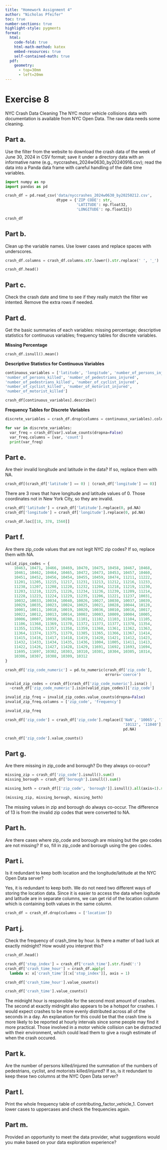 ```yaml
---
title: "Homework Assignment 4"
author: "Nicholas Pfeifer"
toc: true
number-sections: true
highlight-style: pygments
format: 
  html: 
    code-fold: true
    html-math-method: katex
    embed-resources: true
    self-contained-math: true
  pdf: 
    geometry: 
      - top=30mm
      - left=20mm
---
```


# Exercise 8

NYC Crash Data Cleaning The NYC motor vehicle collisions data with
documentation is available from NYC Open Data. The raw data needs some
cleaning.

## Part a.

Use the filter from the website to download the crash data of the
week of June 30, 2024 in CSV format; save it under a directory data with an
informative name (e.g., nyccrashes_2024w0630_by20240916.csv); read the data
into a Panda data frame with careful handling of the date time variables.

```python
import numpy as np
import pandas as pd

crash_df = pd.read_csv('data/nyccrashes_2024w0630_by20250212.csv',
                       dtype = {'ZIP CODE': str,
                                'LATITUDE': np.float32,
                                'LONGITUDE': np.float32})

crash_df
```

## Part b.

Clean up the variable names. Use lower cases and replace spaces with
underscores.

```python
crash_df.columns = crash_df.columns.str.lower().str.replace(' ', '_')

crash_df.head()
```

## Part c.

Check the crash date and time to see if they really match the
filter we intented. Remove the extra rows if needed.

## Part d.

Get the basic summaries of each variables: missing percentage;
descriptive statistics for continuous variables; frequency tables for
discrete variables.

**Missing Percentage**

```python
crash_df.isnull().mean()
```

**Descriptive Statistics for Continuous Variables**

```python
continuous_variables = ['latitude', 'longitude', 'number_of_persons_injured',
'number_of_persons_killed', 'number_of_pedestrians_injured',
'number_of_pedestrians_killed', 'number_of_cyclist_injured',
'number_of_cyclist_killed', 'number_of_motorist_injured',
'number_of_motorist_killed']

crash_df[continuous_variables].describe()
```

**Frequency Tables for Discrete Variables**

```python
discrete_variables = crash_df.drop(columns = continuous_variables).columns

for var in discrete_variables:
  var_freq = crash_df[var].value_counts(dropna=False)
  var_freq.columns = [var, 'count']
  print(var_freq)
```

## Part e.

Are their invalid longitude and latitude in the data? If so,
replace them with NA.

```python
crash_df[(crash_df['latitude'] == 0) | (crash_df['longitude'] == 0)]
```

There are 3 rows that have longitude and latitude values of 0.
Those coordinates not in New York City, so they are invalid.

```python
crash_df['latitude'] = crash_df['latitude'].replace(0, pd.NA)
crash_df['longitude'] = crash_df['longitude'].replace(0, pd.NA)
```

```python
crash_df.loc[[18, 378, 1560]]
```

## Part f.

Are there zip_code values that are not legit NYC zip codes? If so,
replace them with NA.

```python
valid_zips_codes = {
    10463, 10471, 10466, 10469, 10470, 10475, 10458, 10467, 10468,
    10461, 10462, 10464, 10465, 10472, 10473, 10453, 10457, 10460,
    10451, 10452, 10456, 10454, 10455, 10459, 10474, 11211, 11222,
    11201, 11205, 11215, 11217, 11231, 11213, 11212, 11216, 11233,
    11238, 11207, 11208, 11220, 11232, 11204, 11218, 11219, 11230,
    11203, 11210, 11225, 11226, 11234, 11236, 11239, 11209, 11214,
    11228, 11223, 11224, 11229, 11235, 11206, 11221, 11237, 10031,
    10032, 10033, 10034, 10040, 10026, 10027, 10030, 10037, 10039,
    10029, 10035, 10023, 10024, 10025, 10021, 10028, 10044, 10128,
    10001, 10011, 10018, 10019, 10020, 10036, 10010, 10016, 10017,
    10022, 10012, 10013, 10014, 10002, 10003, 10009, 10004, 10005,
    10006, 10007, 10038, 10280, 11101, 11102, 11103, 11104, 11105,
    11106, 11368, 11369, 11370, 11372, 11373, 11377, 11378, 11354,
    11355, 11356, 11357, 11358, 11359, 11360, 11361, 11362, 11363,
    11364, 11374, 11375, 11379, 11385, 11365, 11366, 11367, 11414,
    11415, 11416, 11417, 11418, 11419, 11420, 11421, 11412, 11423,
    11432, 11433, 11434, 11435, 11436, 11004, 11005, 11411, 11413,
    11422, 11426, 11427, 11428, 11429, 11691, 11692, 11693, 11694,
    11695, 11697, 10302, 10303, 10310, 10301, 10304, 10305, 10314,
    10306, 10307, 10308, 10309, 10312
}

crash_df['zip_code_numeric'] = pd.to_numeric(crash_df['zip_code'],
                                             errors='coerce')

invalid_zip_codes = crash_df[crash_df['zip_code_numeric'].isna() |
  ~crash_df['zip_code_numeric'].isin(valid_zips_codes)]['zip_code']

invalid_zip_freq = invalid_zip_codes.value_counts(dropna=False)
invalid_zip_freq.columns = ['zip_code', 'frequency']

invalid_zip_freq
```

```python
crash_df['zip_code'] = crash_df['zip_code'].replace(['NaN', '10065', '11249',
                                                     '10112', '11040'],
                                                     pd.NA)

crash_df['zip_code'].value_counts()
```

## Part g.

Are there missing in zip_code and borough? Do they always co-occur?

```python
missing_zip = crash_df['zip_code'].isnull().sum()
missing_borough = crash_df['borough'].isnull().sum()

missing_both = crash_df[['zip_code', 'borough']].isnull().all(axis=1).sum()

(missing_zip, missing_borough, missing_both)
```

The missing values in zip and borough do always co-occur.
The difference of 13 is from the invalid zip codes that were converted to NA.

## Part h.

Are there cases where zip_code and borough are missing but the geo codes are
not missing? If so, fill in zip_code and borough using the geo codes.

## Part i.

Is it redundant to keep both location and the longitude/latitude at
the NYC Open Data server?

Yes, it is redundant to keep both. We do not need two different
ways of storing the location data. Since it is easier to access the data
when logitude and latitude are in separate columns, we can get rid of the
location column which is containing both values in the same column.

```python
crash_df = crash_df.drop(columns = ['location'])
```

## Part j.

Check the frequency of crash_time by hour. Is there a matter of bad luck
at exactly midnight? How would you interpret this?

```python
crash_df.head()

crash_df['stop_index'] = crash_df['crash_time'].str.find(':')
crash_df['crash_time_hour'] = crash_df.apply(
  lambda x: x['crash_time'][:x['stop_index']], axis = 1)

crash_df['crash_time_hour'].value_counts()
```

```python
crash_df['crash_time'].value_counts()
```

The midnight hour is responsible for the second most amount of crashes.
The second at exactly midnight also appears to be a hotspot for crashes.
I would expect crashes to be more evenly distributed across all of the
seconds in a day. An explanation for this could be that the crash time is
more likely to be reported at hourly intervals since some people may find
it more practical. Those involved in a motor vehicle collision can be
distracted with their environment, which could lead them to give a rough
estimate of when the crash occured.

## Part k.

Are the number of persons killed/injured the summation of the numbers of
pedestrians, cyclist, and motorists killed/injured? If so, is it redundant
to keep these two columns at the NYC Open Data server?

## Part l.

Print the whole frequency table of contributing_factor_vehicle_1.
Convert lower cases to uppercases and check the frequencies again.

## Part m.

Provided an opportunity to meet the data provider, what suggestions
would you make based on your data exploration experience?